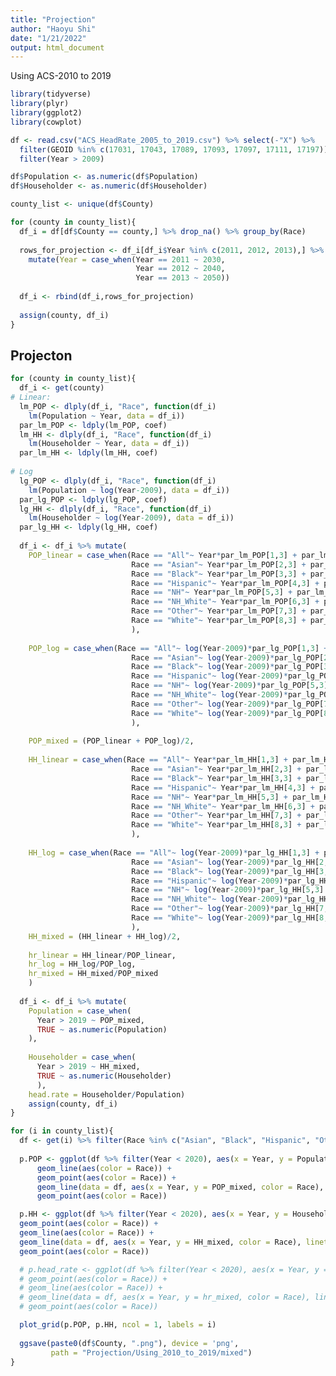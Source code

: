 ```yaml
---
title: "Projection"
author: "Haoyu Shi"
date: "1/21/2022"
output: html_document
---
```

Using ACS-2010 to 2019
```r
library(tidyverse)
library(plyr)
library(ggplot2)
library(cowplot)
```

```r
df <- read.csv("ACS_HeadRate_2005_to_2019.csv") %>% select(-"X") %>%
  filter(GEOID %in% c(17031, 17043, 17089, 17093, 17097, 17111, 17197)) %>%
  filter(Year > 2009)

df$Population <- as.numeric(df$Population)
df$Householder <- as.numeric(df$Householder)

county_list <- unique(df$County)
```

```r
for (county in county_list){
  df_i = df[df$County == county,] %>% drop_na() %>% group_by(Race)
  
  rows_for_projection <- df_i[df_i$Year %in% c(2011, 2012, 2013),] %>%
    mutate(Year = case_when(Year == 2011 ~ 2030,
                            Year == 2012 ~ 2040,
                            Year == 2013 ~ 2050))
  
  df_i <- rbind(df_i,rows_for_projection)
  
  assign(county, df_i)
}
```

## Projecton
```r
for (county in county_list){
  df_i <- get(county)
# Linear:  
  lm_POP <- dlply(df_i, "Race", function(df_i) 
    lm(Population ~ Year, data = df_i))
  par_lm_POP <- ldply(lm_POP, coef)
  lm_HH <- dlply(df_i, "Race", function(df_i) 
    lm(Householder ~ Year, data = df_i))
  par_lm_HH <- ldply(lm_HH, coef)
  
# Log  
  lg_POP <- dlply(df_i, "Race", function(df_i) 
    lm(Population ~ log(Year-2009), data = df_i))
  par_lg_POP <- ldply(lg_POP, coef)
  lg_HH <- dlply(df_i, "Race", function(df_i) 
    lm(Householder ~ log(Year-2009), data = df_i))
  par_lg_HH <- ldply(lg_HH, coef)
  
  df_i <- df_i %>% mutate(
    POP_linear = case_when(Race == "All"~ Year*par_lm_POP[1,3] + par_lm_POP[1,2],
                           Race == "Asian"~ Year*par_lm_POP[2,3] + par_lm_POP[2,2],
                           Race == "Black"~ Year*par_lm_POP[3,3] + par_lm_POP[3,2],
                           Race == "Hispanic"~ Year*par_lm_POP[4,3] + par_lm_POP[4,2],
                           Race == "NH"~ Year*par_lm_POP[5,3] + par_lm_POP[5,2],
                           Race == "NH_White"~ Year*par_lm_POP[6,3] + par_lm_POP[6,2],
                           Race == "Other"~ Year*par_lm_POP[7,3] + par_lm_POP[7,2],
                           Race == "White"~ Year*par_lm_POP[8,3] + par_lm_POP[8,2]
                           ),
    
    POP_log = case_when(Race == "All"~ log(Year-2009)*par_lg_POP[1,3] + par_lg_POP[1,2],
                           Race == "Asian"~ log(Year-2009)*par_lg_POP[2,3] + par_lg_POP[2,2],
                           Race == "Black"~ log(Year-2009)*par_lg_POP[3,3] + par_lg_POP[3,2],
                           Race == "Hispanic"~ log(Year-2009)*par_lg_POP[4,3] + par_lg_POP[4,2],
                           Race == "NH"~ log(Year-2009)*par_lg_POP[5,3] + par_lg_POP[5,2],
                           Race == "NH_White"~ log(Year-2009)*par_lg_POP[6,3] + par_lg_POP[6,2],
                           Race == "Other"~ log(Year-2009)*par_lg_POP[7,3] + par_lg_POP[7,2],
                           Race == "White"~ log(Year-2009)*par_lg_POP[8,3] + par_lg_POP[8,2]
                           ),
    
    POP_mixed = (POP_linear + POP_log)/2,
    
    HH_linear = case_when(Race == "All"~ Year*par_lm_HH[1,3] + par_lm_HH[1,2],
                           Race == "Asian"~ Year*par_lm_HH[2,3] + par_lm_HH[2,2],
                           Race == "Black"~ Year*par_lm_HH[3,3] + par_lm_HH[3,2],
                           Race == "Hispanic"~ Year*par_lm_HH[4,3] + par_lm_HH[4,2],
                           Race == "NH"~ Year*par_lm_HH[5,3] + par_lm_HH[5,2],
                           Race == "NH_White"~ Year*par_lm_HH[6,3] + par_lm_HH[6,2],
                           Race == "Other"~ Year*par_lm_HH[7,3] + par_lm_HH[7,2],
                           Race == "White"~ Year*par_lm_HH[8,3] + par_lm_HH[8,2]
                           ),
    
    HH_log = case_when(Race == "All"~ log(Year-2009)*par_lg_HH[1,3] + par_lg_HH[1,2],
                           Race == "Asian"~ log(Year-2009)*par_lg_HH[2,3] + par_lg_HH[2,2],
                           Race == "Black"~ log(Year-2009)*par_lg_HH[3,3] + par_lg_HH[3,2],
                           Race == "Hispanic"~ log(Year-2009)*par_lg_HH[4,3] + par_lg_HH[4,2],
                           Race == "NH"~ log(Year-2009)*par_lg_HH[5,3] + par_lg_HH[5,2],
                           Race == "NH_White"~ log(Year-2009)*par_lg_HH[6,3] + par_lg_HH[6,2],
                           Race == "Other"~ log(Year-2009)*par_lg_HH[7,3] + par_lg_HH[7,2],
                           Race == "White"~ log(Year-2009)*par_lg_HH[8,3] + par_lg_HH[8,2]
                           ),
    HH_mixed = (HH_linear + HH_log)/2,
    
    hr_linear = HH_linear/POP_linear,
    hr_log = HH_log/POP_log,
    hr_mixed = HH_mixed/POP_mixed
    )
  
  df_i <- df_i %>% mutate( 
    Population = case_when(
      Year > 2019 ~ POP_mixed,
      TRUE ~ as.numeric(Population)
    ),
    
    Householder = case_when(
      Year > 2019 ~ HH_mixed,
      TRUE ~ as.numeric(Householder)
      ),
    head.rate = Householder/Population)
    assign(county, df_i)
}
```





```r
for (i in county_list){
  df <- get(i) %>% filter(Race %in% c("Asian", "Black", "Hispanic", "Other"))
  
  p.POP <- ggplot(df %>% filter(Year < 2020), aes(x = Year, y = Population)) +
      geom_line(aes(color = Race)) +
      geom_point(aes(color = Race)) + 
      geom_line(data = df, aes(x = Year, y = POP_mixed, color = Race), linetype = "dashed") +
      geom_point(aes(color = Race))

  p.HH <- ggplot(df %>% filter(Year < 2020), aes(x = Year, y = Householder)) +
  geom_point(aes(color = Race)) +
  geom_line(aes(color = Race)) +
  geom_line(data = df, aes(x = Year, y = HH_mixed, color = Race), linetype = "dashed") +
  geom_point(aes(color = Race))

  # p.head_rate <- ggplot(df %>% filter(Year < 2020), aes(x = Year, y = head.rate)) +
  # geom_point(aes(color = Race)) +
  # geom_line(aes(color = Race)) +
  # geom_line(data = df, aes(x = Year, y = hr_mixed, color = Race), linetype = "dashed") +
  # geom_point(aes(color = Race))

  plot_grid(p.POP, p.HH, ncol = 1, labels = i)
  
  ggsave(paste0(df$County, ".png"), device = 'png', 
         path = "Projection/Using_2010_to_2019/mixed")
}
  
```

```r

```

